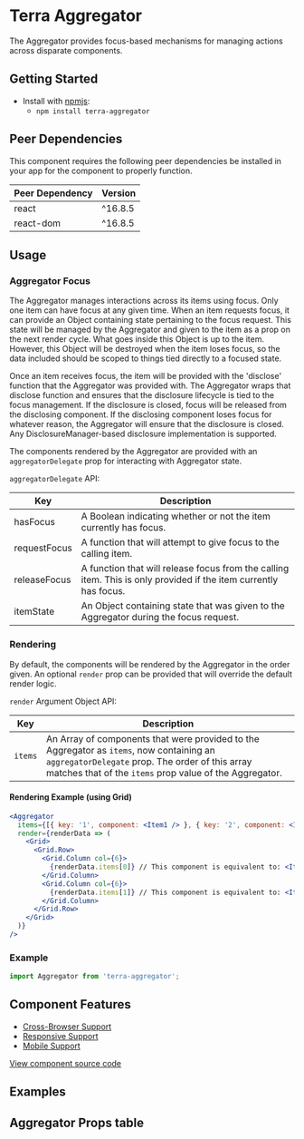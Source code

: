 


<Badge />

# Terra Aggregator

The Aggregator provides focus-based mechanisms for managing actions across disparate components.

## Getting Started

- Install with [npmjs](https://www.npmjs.com):
  - `npm install terra-aggregator`

<!-- AUTO-GENERATED-CONTENT:START Peer Dependencies -->
## Peer Dependencies

This component requires the following peer dependencies be installed in your app for the component to properly function.

| Peer Dependency | Version |
|-|-|
| react | ^16.8.5 |
| react-dom | ^16.8.5 |

<!-- AUTO-GENERATED-CONTENT:END -->

## Usage

### Aggregator Focus

The Aggregator manages interactions across its items using focus. Only one item can have focus at any given time. When an item requests focus, it can provide an Object containing state pertaining to the focus request. This state will be managed by the Aggregator and given to the item as a prop on the next render cycle. What goes inside this Object is up to the item. However, this Object will be destroyed when the item loses focus, so the data included should be scoped to things tied directly to a focused state.

Once an item receives focus, the item will be provided with the 'disclose' function that the Aggregator was provided with. The Aggregator wraps that disclose function and ensures that the disclosure lifecycle is tied to the focus management. If the disclosure is closed, focus will be released from the disclosing component. If the disclosing component loses focus for whatever reason, the Aggregator will ensure that the disclosure is closed. Any DisclosureManager-based disclosure implementation is supported.

The components rendered by the Aggregator are provided with an `aggregatorDelegate` prop for interacting with Aggregator state.

`aggregatorDelegate` API:

|Key|Description|
|---|---|
|hasFocus|A Boolean indicating whether or not the item currently has focus.|
|requestFocus|A function that will attempt to give focus to the calling item.|
|releaseFocus|A function that will release focus from the calling item. This is only provided if the item currently has focus.|
|itemState|An Object containing state that was given to the Aggregator during the focus request.|

### Rendering

By default, the components will be rendered by the Aggregator in the order given. An optional `render` prop can be provided that will override the default render logic.

`render` Argument Object API:

|Key|Description|
|---|---|
|`items`|An Array of components that were provided to the Aggregator as `items`, now containing an `aggregatorDelegate` prop. The order of this array matches that of the `items` prop value of the Aggregator.|

#### Rendering Example (using Grid)

```jsx
<Aggregator
  items={[{ key: '1', component: <Item1 /> }, { key: '2', component: <Item2 /> }]}
  render={renderData => (
    <Grid>
      <Grid.Row>
        <Grid.Column col={6}>
          {renderData.items[0]} // This component is equivalent to: <Item1 key="1" aggregatorDelegate={...} />
        </Grid.Column>
        <Grid.Column col={6}>
          {renderData.items[1]} // This component is equivalent to: <Item2 key="2" aggregatorDelegate={...} />
        </Grid.Column>
      </Grid.Row>
    </Grid>
  )}
/>
```

### Example

```jsx
import Aggregator from 'terra-aggregator';
```

## Component Features
* [Cross-Browser Support](https://engineering.cerner.com/terra-ui/contributing/terra-ui/component-standards#cross-browser-support)
* [Responsive Support](https://engineering.cerner.com/terra-ui/contributing/terra-ui/component-standards#responsive-support)
* [Mobile Support](https://engineering.cerner.com/terra-ui/contributing/terra-ui/component-standards#mobile-support)

[View component source code](https://github.com/cerner/terra-framework/tree/master/packages/terra-aggregator)

## Examples
<StandaloneAggregatorExample title='Standalone Aggregator' />
<CustomRenderAggregatorExample title='Custom Render Aggregator' />
<CombinedDisclosureExample title='Combined Discloure Aggregator' />
<DisclosureBypassExample title='Disclosure Bypass Aggregator' />
<AggregatorInModalExample title='Aggregator In Modal' />

## Aggregator Props table
<AggregatorPropsTable />
